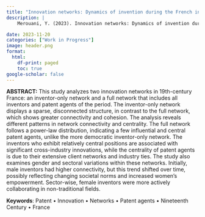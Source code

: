 ```yaml
---
title: "Innovation networks: Dynamics of invention during the French industrialization"
description: |
    Merouani, Y. (2023). Innovation networks: Dynamics of invention during the French industrialization. Unpublished.

date: 2023-11-20
categories: ["Work in Progress"]
image: header.png
format:
  html:
    df-print: paged
    toc: true
google-scholar: false
---
```


**ABSTRACT:** This study analyzes two innovation networks in 19th-century France: an inventor-only network and a full network that includes all inventors and patent agents of the period. The inventor-only network displays a sparse, disconnected structure, in contrast to the full network, which shows greater connectivity and cohesion. The analysis reveals different patterns in network connectivity and centrality. The full network follows a power-law distribution, indicating a few influential and central patent agents, unlike the more democratic inventor-only network. The inventors who exhibit relatively central positions are associated with significant cross-industry innovations, while the centrality of patent agents is due to their extensive client networks and industry ties. The study also examines gender and sectoral variations within these networks. Initially, male inventors had higher connectivity, but this trend shifted over time, possibly reflecting changing societal norms and increased women's empowerment. Sector-wise, female inventors were more actively collaborating in non-traditional fields.

**Keywords**: Patent • Innovation • Networks • Patent agents • Nineteenth Century • France
